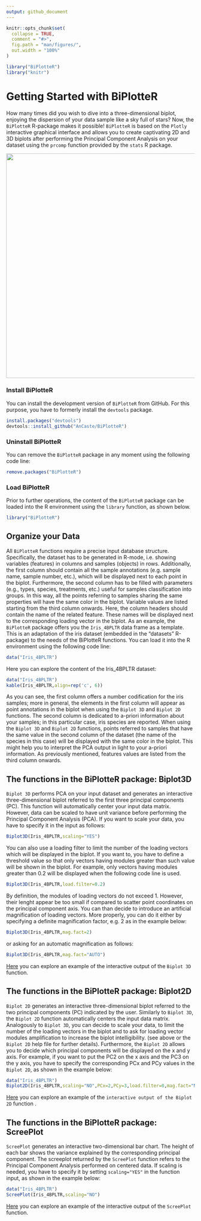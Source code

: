 ```yaml
---
output: github_document
---
```


```r
knitr::opts_chunk$set(
  collapse = TRUE,
  comment = "#>",
  fig.path = "man/figures/",
  out.width = "100%"
)
```

```r
library("BiPlotteR")
library("knitr")
```

# Getting Started with BiPlotteR

How many times did you wish to dive into a three-dimensional biplot, enjoying the dispersion of your data sample like a sky full of stars? Now, the `BiPlotteR` R-package makes it possible!
`BiPlotteR` is based on the `Plotly` interactive graphical interface and allows you to create captivating 2D and 3D biplots after performing the Principal Component Analysis on your dataset using the `prcomp` function provided by the `stats` R package.

<center><img src="man/figures/Cover.png" width=600 /></center>

### Install BiPlotteR

You can install the development version of `BiPlotteR` from GitHub.
For this purpose, you have to formerly install the `devtools` package.

``` r
install.packages("devtools")
devtools::install_github("AnCaste/BiPlotteR")
```

### Uninstall BiPlotteR

You can remove the `BiPlotteR` package in any moment using the following code line:

``` r
remove.packages("BiPlotteR")
``` 

### Load BiPlotteR

Prior to further operations, the content of the `BiPlotteR` package can be loaded into the R environment using the `library` function, as shown below.

``` r
library("BiPlotteR")
``` 

## Organize your Data

All `BiPlotteR` functions require a precise input database structure. Specifically, the dataset has to be generated in R-mode, i.e. showing variables (features) in columns and samples (objects) in rows. Additionally, the first column should contain all the sample annotations (e.g. sample name, sample number, etc.), which will be displayed next to each point in the biplot. Furthermore, the second column has to be filled with parameters (e.g., types, species, treatments, etc.) useful for samples classification into groups. In this way, all the points referring to samples sharing the same properties will have the same color in the biplot. Variable values are listed starting from the third column onwards. Here, the column headers should contain the name of the related feature. These names will be displayed next to the corresponding loading vector in the biplot.
As an example, the `BiPlotteR` package offers you the `Iris_4BPLTR` data frame as a template. This is an adaptation of the iris dataset (embedded in the "datasets" R-package) to the needs of the BiPlotteR functions. You can load it into the R environment using the following code line:

``` r
data("Iris_4BPLTR")
``` 
Here you can explore the content of the Iris_4BPLTR dataset:

```r
data("Iris_4BPLTR")
kable(Iris_4BPLTR,align=rep('c', 6))
```

As you can see, the first column offers a number codification for the iris samples; more in general, the elements in the first column will appear as point annotations in the biplot when using the `Biplot 3D` and `Biplot 2D` functions.
The second column is dedicated to a-priori information about your samples; in this particular case, iris species are reported. When using the `Biplot 3D` and `Biplot 2D` functions, points referred to samples that have the same value in the second column of the dataset (the name of the species in this case) will be displayed with the same color in the biplot. This might help you to interpret the PCA output in light to your a-priori information. As previously mentioned, features values are listed from the third column onwards.

## The functions in the BiPlotteR package: Biplot3D

`Biplot 3D` performs PCA on your input dataset and generates an interactive three-dimensional biplot referred to the first three principal components (PC). This function will automatically center your input data matrix. However, data can be scaled to have unit variance before performing the Principal Component Analysis (PCA). If you want to scale your data, you have to specify it in the input as follows:

``` r
Biplot3D(Iris_4BPLTR,scaling="YES")
``` 

You can also use a loading filter to limit the number of the loading vectors which will be displayed in the biplot. If you want to, you have to define a threshold value so that only vectors having modules greater than such value will be shown in the biplot. For example, only vectors having modules greater than 0.2 will be displayed when the following code line is used.

``` r
Biplot3D(Iris_4BPLTR,load.filter=0.2)
``` 
By definition, the modules of loading vectors do not exceed 1. However, their lenght appear be too small if compared to scatter point coordinates on the principal component axis. You can than decide to introduce an artificial magnification of loading vectors. More properly, you can do it either by specifying a definite magnification factor, e.g. 2 as in the example below:

``` r
Biplot3D(Iris_4BPLTR,mag.fact=2)
``` 
or asking for an automatic magnification as follows:

``` r
Biplot3D(Iris_4BPLTR,mag.fact="AUTO")
``` 
[Here](https://chart-studio.plotly.com/~AnCaste/13/#/) you can explore an example of the interactive output of the `Biplot 3D` function.

## The functions in the BiPlotteR package: Biplot2D

`Biplot 2D` generates an interactive three-dimensional biplot referred to the two principal components (PC) indicated by the user. Similarly to `Biplot 3D`, the `Biplot 2D` function automatically centers the input data matrix. Analogously to `Biplot 3D`, you can decide to scale your data, to limit the number of the loading vectors in the biplot and to ask for loading vector modules amplification to increase the biplot intelligibility. (see above or the `Biplot 2D` help file for further details). Furthermore, the `Biplot 2D` allows you to decide which principal components will be displayed on the x and y axis. For example, if you want to put the PC2 on the x axis and the PC3 on the y axis, you have to specify the corresponding PCx and PCy values in the `Biplot 2D`, as shown in the example below:

``` r
data("Iris_4BPLTR")
Biplot2D(Iris_4BPLTR,scaling="NO",PCx=2,PCy=3,load.filter=0,mag.fact="NO")
```
[Here](https://chart-studio.plotly.com/~AnCaste/15) you can explore an example of the `interactive output of the Biplot 2D` function .

## The functions in the BiPlotteR package: ScreePlot

`ScreePlot` generates an interactive two-dimensional bar chart. The height of each bar shows the variance explained by the corresponding principal component. The screeplot returned by the `ScreePlot` function refers to the Principal Component Analysis performed on centered data. If scaling is needed, you have to specify it by setting `scaling="YES"` in the function input, as shown in the example below:

``` r
data("Iris_4BPLTR")
ScreePlot(Iris_4BPLTR,scaling="NO")
```
[Here](https://chart-studio.plotly.com/~AnCaste/17/#/) you can explore an example of the interactive output of the `ScreePlot` function.
